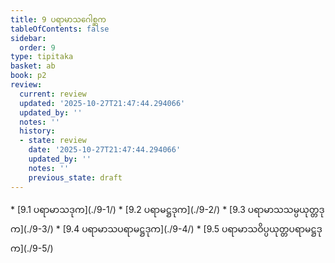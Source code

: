 ```yaml
---
title: 9 ပရာမာသဂေါစ္ဆက
tableOfContents: false
sidebar:
  order: 9
type: tipitaka
basket: ab
book: p2
review:
  current: review
  updated: '2025-10-27T21:47:44.294066'
  updated_by: ''
  notes: ''
  history:
  - state: review
    date: '2025-10-27T21:47:44.294066'
    updated_by: ''
    notes: ''
    previous_state: draft
---
```



<ReviewStatus review={frontmatter.review} showDetails={true} />

<HypothesisAnnotation frontmatter={frontmatter} />

<DynamicBreadcrumb />



<TableOfContents book="p2" section="9">
* [9.1 ပရာမာသဒုက](./9-1/)
* [9.2 ပရာမဋ္ဌဒုက](./9-2/)
* [9.3 ပရာမာသသမ္ပယုတ္တဒုက](./9-3/)
* [9.4 ပရာမာသပရာမဋ္ဌဒုက](./9-4/)
* [9.5 ပရာမာသဝိပ္ပယုတ္တပရာမဋ္ဌဒုက](./9-5/)
</TableOfContents>